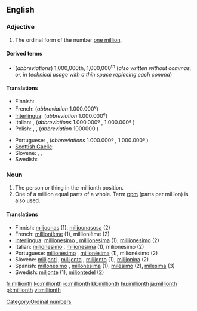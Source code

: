 ==English==

===Adjective===
{{en-adj|-}}

# The ordinal form of the number [[million|one million]].

====Derived terms====
* (''abbreviations'') 1,000,000th, 1,000,000<sup>th</sup> (''also written without commas, or, in technical usage with a thin space replacing each comma'')

====Translations====
{{trans-top|millionth}}
* Finnish: {{t-|fi|miljoonas}}
* French: {{t+|fr|millionième}} (''abbreviation'' 1.000.000<sup>e</sup>)
* [[Interlingua]]: {{t|ia|millionesime|xs=Interlingua}} (''abbreviation'' 1.000.000<sup>e</sup>)
* Italian: {{t+|it|milionesimo|m}}, {{t-|it|milionesima|f}} (''abbreviations'' 1.000.000º {{m}}, 1.000.000ª {{f}})
* Polish: {{t+|pl|milionowy|m}}, {{t|pl|milionowa|f}}, {{t|pl|milionowe|n}} (''abbreviation'' 1000000.)
{{trans-mid}}
* Portuguese: {{t+|pt|milionésimo|m}}, {{t-|pt|milionésima|f}} (''abbreviations'' 1.000.000º {{m}}, 1.000.000ª {{f}})
* [[Scottish Gaelic]]: {{t-|gd|milleanamh|xs=Scottish Gaelic}}
* Slovene: {{t|sl|milijonti|m}}, {{t|sl|milijonta|f}}, {{t|sl|milijonto|n}}
* Swedish: {{t+|sv|miljonte}}
{{trans-bottom}}

===Noun===
{{en-noun}}

# The person or thing in the millionth position.
# One of a million equal parts of a whole. Term [[ppm]] (parts per million) is also used.

====Translations====

* Finnish: [[miljoonas]] (1), [[miljoonasosa]] (2)
* French: [[millionième]] {{m|f}} (1), millionième {{m}} (2)
* [[Interlingua]]: [[millionesimo]] {{m}}, [[millionesima]] {{f}} (1), [[millionesimo]] (2)
* Italian: [[milionesimo]] {{m}}, [[milionesima]] {{f}} (1), milionesimo {{m}} (2)
* Portuguese: [[milionésimo]] {{m}}, [[milionésima]] {{f}} (1), milionésimo {{m}} (2)
* Slovene: [[milijonti]] {{m}}, [[milijonta]] {{f}}, [[milijonto]] {{n}} (1), [[milijonina]] {{f}} (2)
* Spanish: [[millonésimo]] {{m}}, [[millonésima]] {{f}} (1), [[milésimo]] (2), [[milesima]] (3)
* Swedish: [[miljonte]] (1), [[miljontedel]] (2)

[[Category:Ordinal numbers]]

[[fr:millionth]]
[[ko:millionth]]
[[io:millionth]]
[[kk:millionth]]
[[hu:millionth]]
[[ja:millionth]]
[[pl:millionth]]
[[vi:millionth]]